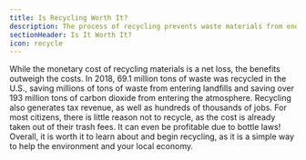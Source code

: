```yaml
---
title: Is Recycling Worth It?
description: The process of recycling prevents waste materials from ending up in landfills
sectionHeader: Is It Worth It?
icon: recycle
---
```


While the monetary cost of recycling materials is a net loss, the benefits outweigh the costs.
In 2018, 69.1 million tons of waste was recycled in the U.S.,
saving millions of tons of waste from entering landfills
and saving over 193 million tons of carbon dioxide from entering the atmosphere.
Recycling also generates tax revenue, as well as hundreds of thousands of jobs.
For most citizens, there is little reason not to recycle,
as the cost is already taken out of their trash fees.
It can even be profitable due to bottle laws!
Overall, it is worth it to learn about and begin recycling,
as it is a simple way to help the environment and your local economy.
